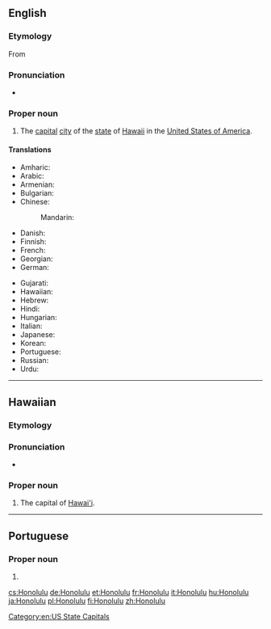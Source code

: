 ==English==

===Etymology===
From {{etyl|haw|en}} {{m|haw|Honolulu}}

===Pronunciation===
* {{a|UK}} {{IPA|/ˌhɒn.ə.ˈluː.luː/|lang=en}}

===Proper noun===
{{en-proper noun}}

# The [[capital]] [[city]] of the [[state]] of [[Hawaii]] in the [[United States of America]].

====Translations====
{{trans-top|the capital of Hawaii}}
* Amharic: {{t|am|ሆኖሉሉ|sc=Ethi}}
* Arabic: {{t|ar|هُونُولُولُو|m|tr=hunulūlū}}
* Armenian: {{t|hy|Հոնոլուլու|sc=Armn}}
* Bulgarian: {{t|bg|Хонолулу|m|tr=Honolúlu}}
* Chinese:
*: Mandarin: {{t+|cmn|檀香山|tr=Tánxiāngshān|sc=Hani}}
* Danish: {{t|da|Honolulu}}
* Finnish: {{t+|fi|Honolulu}}
* French: {{t+|fr|Honolulu}}
* Georgian: {{t|ka|ჰონოლულუ|sc=Geor}}
* German: {{t+|de|Honolulu}}
{{trans-mid}}
* Gujarati: {{t|gu|હોનોલૂલૂ|sc=Gujr}}
* Hawaiian: {{t|haw|Honolulu}}
* Hebrew: {{t|he|הונולולו|tr=honolulu}}
* Hindi: {{t|hi|होनोलूलू|tr=hōnōlūlū}}
* Hungarian: {{t+|hu|Honolulu}}
* Italian: {{t+|it|Honolulu|f}}
* Japanese: {{t|ja|ホノルル|tr=Honoruru}}
* Korean: {{t|ko|호놀룰루|tr=Honollullu|sc=Hang}}
* Portuguese: {{t|pt|Honolulu|f}}
* Russian: {{t|ru|Гонолу́лу|m}}
* Urdu: {{t|ur|ہونولولو|tr=hōnōlūlū|sc=ur-Arab}}
{{trans-bottom}}

[[Category:en:US State Capitals]]

----

==Hawaiian==

===Etymology===
{{compound|hono|gloss1=bay|lulu|gloss2=shelter|lang=haw}}

===Pronunciation===
* {{haw-IPA}}

===Proper noun===
{{head|haw|proper noun}}

# The capital of [[Hawai'i]].

----

==Portuguese==

===Proper noun===
{{pt-proper noun|f}}

# {{place|pt|city/state capital|s/Hawaii|c/United States of America|t1=Honolulu}}

[[cs:Honolulu]]
[[de:Honolulu]]
[[et:Honolulu]]
[[fr:Honolulu]]
[[it:Honolulu]]
[[hu:Honolulu]]
[[ja:Honolulu]]
[[pl:Honolulu]]
[[fi:Honolulu]]
[[zh:Honolulu]]